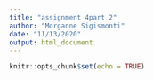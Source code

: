 ```yaml
---
title: "assignment 4part 2"
author: "Morganne Sigismonti"
date: "11/13/2020"
output: html_document
---
```


```r
knitr::opts_chunk$set(echo = TRUE)
```

